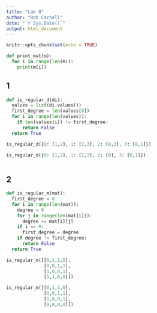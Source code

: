 ```yaml
---
title: "Lab 8"
author: "Rob Carnell"
date: "`r Sys.Date()`"
output: html_document
---
```


```r
knitr::opts_chunk$set(echo = TRUE)
```

```python
def print_mat(m):
  for i in range(len(m)):
    print(m[i])
```

## 1

```python
def is_regular_d(di):
  values = list(di.values())
  first_degree = len(values[0])
  for i in range(len(values)):
    if len(values[i]) != first_degree:
      return False
  return True

is_regular_d({0: [1,2], 1: [2,3], 2: [0,3], 3: [0,1]})

is_regular_d({0: [1,2], 1: [2,3], 2: [0], 3: [0,1]})
  
```

## 2

```python
def is_regular_m(mat):
  first_degree = 0
  for i in range(len(mat)):
    degree = 0
    for j in range(len(mat[i])):
      degree += mat[i][j]
    if i == 0:
      first_degree = degree
    if degree != first_degree:  
      return False
  return True

is_regular_m([[0,1,1,0],
              [0,0,1,1],
              [1,0,0,1],
              [1,1,0,0]])

is_regular_m([[0,1,1,0],
              [0,0,1,1],
              [1,0,0,1],
              [0,0,0,0]])
              
```
